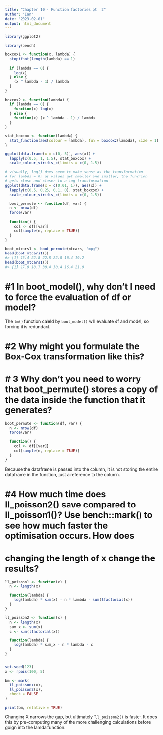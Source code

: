 ```yaml
---
title: "Chapter 10 - Function factories pt  2"
author: "Ian"
date: "2023-02-01"
output: html_document
---
```


```r
library(ggplot2)

library(bench)

```

```r
boxcox1 <- function(x, lambda) {
  stopifnot(length(lambda) == 1)
  
  if (lambda == 0) {
    log(x)
  } else {
    (x ^ lambda - 1) / lambda
  }
}
```

```r
boxcox2 <- function(lambda) {
  if (lambda == 0) {
    function(x) log(x)
  } else {
    function(x) (x ^ lambda - 1) / lambda
  }
}

stat_boxcox <- function(lambda) {
  stat_function(aes(colour = lambda), fun = boxcox2(lambda), size = 1)
}

ggplot(data.frame(x = c(0, 5)), aes(x)) + 
  lapply(c(0.5, 1, 1.5), stat_boxcox) + 
  scale_colour_viridis_c(limits = c(0, 1.5))

# visually, log() does seem to make sense as the transformation
# for lambda = 0; as values get smaller and smaller, the function
# gets close and closer to a log transformation
ggplot(data.frame(x = c(0.01, 1)), aes(x)) + 
  lapply(c(0.5, 0.25, 0.1, 0), stat_boxcox) + 
  scale_colour_viridis_c(limits = c(0, 1.5))

```
  
```r
  
  boot_permute <- function(df, var) {
  n <- nrow(df)
  force(var)
  
  function() {
    col <- df[[var]]
    col[sample(n, replace = TRUE)]
  }
}

boot_mtcars1 <- boot_permute(mtcars, "mpg")
head(boot_mtcars1())
#> [1] 16.4 22.8 22.8 22.8 16.4 19.2
head(boot_mtcars1())
#> [1] 17.8 18.7 30.4 30.4 16.4 21.0

```

# #1 In boot_model(), why don’t I need to force the evaluation of df or model?

The `lm()` function caleld by `boot_model()` will evaluate df and model, so forcing it is redundant.

# #2 Why might you formulate the Box-Cox transformation like this?

# # 3 Why don’t you need to worry that boot_permute() stores a copy of the data inside the function that it generates?
```r
boot_permute <- function(df, var) {
  n <- nrow(df)
  force(var)
  
  function() {
    col <- df[[var]]
    col[sample(n, replace = TRUE)]
  }
}
```
Because the dataframe is passed into the column, it is not storing the entire dataframe in the function, just a reference to the column.

# #4 How much time does ll_poisson2() save compared to ll_poisson1()? Use bench::mark() to see how much faster the optimisation occurs. How does
# changing the length of x change the results?

```r
ll_poisson1 <- function(x) {
  n <- length(x)

  function(lambda) {
    log(lambda) * sum(x) - n * lambda - sum(lfactorial(x))
  }
}

ll_poisson2 <- function(x) {
  n <- length(x)
  sum_x <- sum(x)
  c <- sum(lfactorial(x))

  function(lambda) {
    log(lambda) * sum_x - n * lambda - c
  }
}


set.seed(123)
x <- rpois(100, 5)

bm <- mark(
  ll_poisson1(x),
  ll_poisson2(x),
  check = FALSE
)

print(bm, relative = TRUE)

```

Changing X narrows the gap, but ultimately ``ll_poisson2()` is faster. It does this by pre-computing many of the more challenging calculations before goign into the lamda function. 